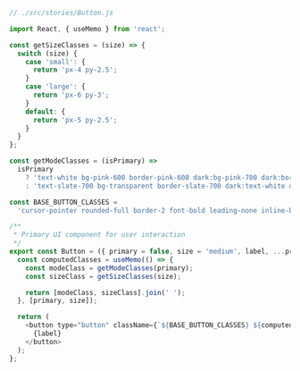 ```js
// ./src/stories/Button.js

import React, { useMemo } from 'react';

const getSizeClasses = (size) => {
  switch (size) {
    case 'small': {
      return 'px-4 py-2.5';
    }
    case 'large': {
      return 'px-6 py-3';
    }
    default: {
      return 'px-5 py-2.5';
    }
  }
};

const getModeClasses = (isPrimary) =>
  isPrimary
    ? 'text-white bg-pink-600 border-pink-600 dark:bg-pink-700 dark:border-pink-700'
    : 'text-slate-700 bg-transparent border-slate-700 dark:text-white dark:border-white';

const BASE_BUTTON_CLASSES =
  'cursor-pointer rounded-full border-2 font-bold leading-none inline-block';

/**
 * Primary UI component for user interaction
 */
export const Button = ({ primary = false, size = 'medium', label, ...props }) => {
  const computedClasses = useMemo(() => {
    const modeClass = getModeClasses(primary);
    const sizeClass = getSizeClasses(size);

    return [modeClass, sizeClass].join(' ');
  }, [primary, size]);

  return (
    <button type="button" className={`${BASE_BUTTON_CLASSES} ${computedClasses}`} {...props}>
      {label}
    </button>
  );
};
```

